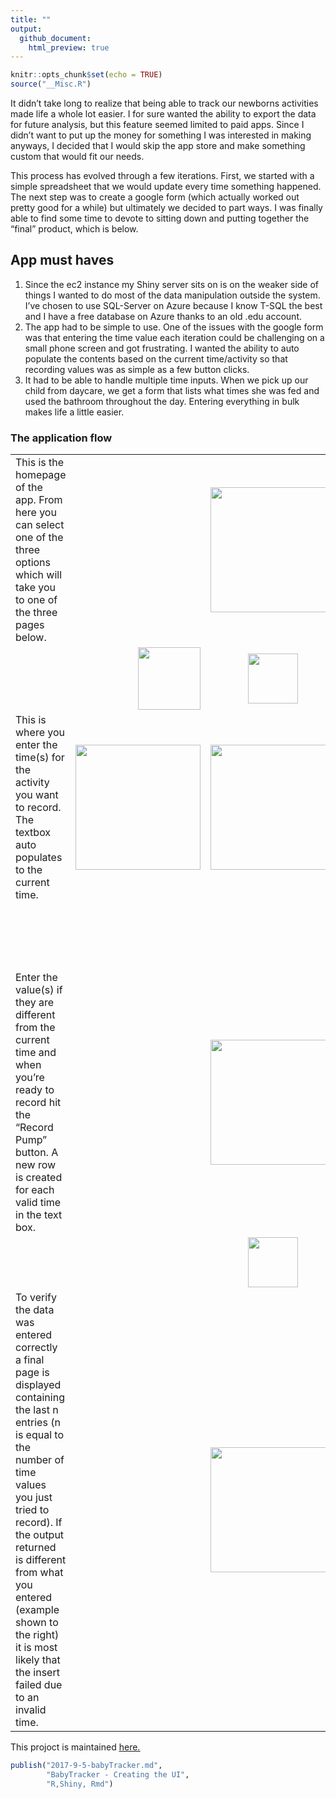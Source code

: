```yaml
---
title: ""
output:
  github_document:
    html_preview: true
---
```


```r
knitr::opts_chunk$set(echo = TRUE)
source("__Misc.R")
```
It didn't take long to realize that being able to track our newborns activities made life a whole lot easier. I for sure wanted the ability to export the data for future analysis, but this feature seemed limited to paid apps. Since I didn't want to put up the money for something I was interested in making anyways, I decided that I would skip the app store and make something custom that would fit our needs.

This process has evolved through a few iterations. First, we started with a simple spreadsheet that we would update every time something happened. The next step was to create a google form (which actually worked out pretty good for a while) but ultimately we decided to part ways. I was finally able to find some time to devote to sitting down and putting together the "final" product, which is below.
 

## App must haves
1. Since the ec2 instance my Shiny server sits on is on the weaker side of things I wanted to do most of the data manipulation outside the system. I've chosen to use SQL-Server on Azure because I know T-SQL the best and I have a free database on Azure thanks to an old .edu account.
2.	The app had to be simple to use. One of the issues with the google form was that entering the time value each iteration could be challenging on a small phone screen and got frustrating. I wanted the ability to auto populate the contents based on the current time/activity so that recording values was as simple as a few button clicks. 
3.	It had to be able to handle multiple time inputs. When we pick up our child from daycare, we get a form that lists what times she was fed and used the bathroom throughout the day. Entering everything in bulk makes life a little easier.



### The application flow

<table style = "border: none;">
<!-- Row 1- base -->
<tr style = "border: none;">
  <td width="30%" style = "border: none;">
    This is the homepage of the app.  From here you can select one of the three options which
    will take you to one of the three pages below.
  </td>
  <td align="center" colspan="3"  style = "border: none;"><img src="../images/2017-9-5-testPost/base.PNG" width="200"></td>
</tr>
<!-- Row 2 - arrows -->
<tr style = "border: none;">
  <td style = "border: none;"></td>
  <td align="right" style = "border: none;"><img src="../images/2017-9-5-testPost/arrow_45l.png" width="100"></td>
  <td align="center" style = "border: none;"><img src="../images/2017-9-5-testPost/arrow_90.png" width="80"></td>
  <td align="left" style = "border: none;"><img src="../images/2017-9-5-testPost/arrow_45r.png" width="100"></td>
</tr>
<!-- Row 3 - 3 screens -->
<tr style = "border: none;">
  <td style = "border: none;">
    This is where you enter the time(s) for the activity you want to record.  The textbox auto populates to the current time.  
  </td>
  <td align="center" style = "border: none;"><img src="../images/2017-9-5-testPost/bathroom.PNG" width="200"></td>
  <td align="center" style = "border: none;"><img src="../images/2017-9-5-testPost/feeding.PNG" width="200"></td>
  <td align="center" style = "border: none;"><img src="../images/2017-9-5-testPost/pumping.PNG" width="200"></td>
</tr>
<!-- Row 4 - arrows -->
<tr style = "border: none;">
  <td style = "border: none;"></td>
  <td style = "border: none;"></td>
  <td style = "border: none;"></td>
  <td align="left" style = "border: none;"><img src="../images/2017-9-5-testPost/arrow_45l.png" width="100"></td>
</tr>

<!-- Row 5 - enter values -->

<tr style = "border: none;">
  <td style = "border: none;">
Enter the value(s) if they are different from the current time and when you're ready to record hit the "Record Pump" button. A new row is created for each valid time in the text box.
  </td>
  <td align="center" colspan="3" style = "border: none;"><img src="../images/2017-9-5-testPost/record_pump.PNG" width="200"></td>
</tr>


<!-- Row 6 - arrows -->
<tr style = "border: none;">
  <td style = "border: none;"></td>
  <td style = "border: none;"></td>
  <td align="center" style = "border: none;"><img src="../images/2017-9-5-testPost/arrow_90.png" width="80"></td>
  <td style = "border: none;"></td>
</tr>


<!-- Row 7 - record -->

<tr style = "border: none;">
  <td style = "border: none;">
To verify the data was entered correctly a final page is displayed containing the last n entries (n is equal to the number of time values you just tried to record). If the output returned is different from what you entered (example shown to the right) it is most likely that the insert failed due to an invalid time.  
  </td>
  <td align="center" colspan="3" style = "border: none;"><img src="../images/2017-9-5-testPost/output.PNG" width="200"></td>
</tr>
</table>



This projoct is maintained [<u>here.</u>](https://github.com/mjholt02/babyTrackerUI)


```r
publish("2017-9-5-babyTracker.md",
        "BabyTracker - Creating the UI",
        "R,Shiny, Rmd")
```

